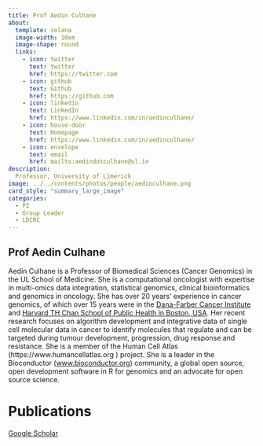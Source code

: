 ```yaml
---
title: Prof Aedin Culhane
about:
  template: solana
  image-width: 10em
  image-shape: round
  links:
    - icon: twitter
      text: twitter
      href: https://twitter.com
    - icon: github
      text: Github
      href: https://github.com
    - icon: linkedin
      text: LinkedIn
      href: https://www.linkedin.com/in/aedinculhane/  
    - icon: house-door
      text: Homepage
      href: https://www.linkedin.com/in/aedinculhane/  
    - icon: envelope
      text: email
      href: mailto:aedindotculhane@ul.ie
description: 
  Professor, University of Limerick
image: ../../contents/photos/people/aedinculhane.png
card_style: "summary_large_image"
categories:
  - PI
  - Group Leader
  - LDCRC
---
```


## Prof Aedin Culhane

Aedín Culhane is a Professor of Biomedical Sciences (Cancer Genomics) in the UL School of Medicine. She is a computational oncologist with expertise in multi-omics data integration, statistical genomics, clinical bioinformatics and genomics in oncology. She has over 20 years' experience in cancer genomics, of which over 15 years were in the [Dana-Farber Cancer Institute](https://www.dana-farber.org/research/departments-centers-and-labs/departments-and-centers/department-of-data-science/) and [Harvard TH Chan School of Public Health in Boston, USA](https://www.hsph.harvard.edu/biostatistics/). Her recent research focuses on algorithm development and integrative data of single cell molecular data in cancer to identify molecules that regulate and can be targeted during tumour development, progression, drug response and resistance. She is a member of the Human Cell Atlas (https://www.humancellatlas.org ) project. She is a leader in the Bioconductor ([www.bioconductor.org](http://www.bioconductor.org/)) community, a global open source, open development software in R for genomics and an advocate for open source science.

# Publications

[Google Scholar](https://scholar.google.com/citations?user=O8OszPcAAAAJ)
